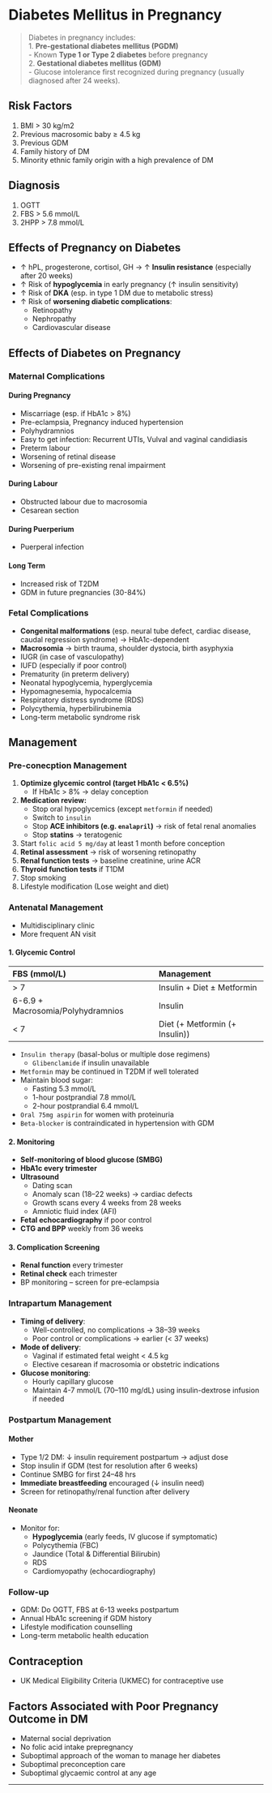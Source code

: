 # Diabetes Mellitus in Pregnancy

> Diabetes in pregnancy includes:<br/>1. **Pre-gestational diabetes mellitus (PGDM)**<br/> - Known **Type 1 or Type 2 diabetes** before pregnancy<br/>2. **Gestational diabetes mellitus (GDM)**<br/> - Glucose intolerance first recognized during pregnancy (usually diagnosed after 24 weeks).

## Risk Factors

1. BMI > 30 kg/m2
1. Previous macrosomic baby ≥ 4.5 kg
1. Previous GDM
1. Family history of DM
1. Minority ethnic family origin with a high prevalence of DM

## Diagnosis

1. OGTT
1. FBS \> 5.6 mmol/L
1. 2HPP \> 7.8 mmol/L

## Effects of Pregnancy on Diabetes

- ↑ hPL, progesterone, cortisol, GH →
  ↑ **Insulin resistance** (especially after 20 weeks)
- ↑ Risk of **hypoglycemia** in early pregnancy (↑ insulin sensitivity)
- ↑ Risk of **DKA** (esp. in type 1 DM due to metabolic stress)
- ↑ Risk of **worsening diabetic complications**:
  - Retinopathy
  - Nephropathy
  - Cardiovascular disease

## Effects of Diabetes on Pregnancy

### Maternal Complications

#### During Pregnancy

- Miscarriage (esp. if HbA1c > 8%)
- Pre-eclampsia, Pregnancy induced hypertension
- Polyhydramnios
- Easy to get infection: Recurrent UTIs, Vulval and vaginal candidiasis
- Preterm labour
- Worsening of retinal disease
- Worsening of pre-existing renal impairment

#### During Labour

- Obstructed labour due to macrosomia
- Cesarean section

#### During Puerperium

- Puerperal infection

#### Long Term

- Increased risk of T2DM
- GDM in future pregnancies (30-84%)

### Fetal Complications

- **Congenital malformations** (esp. neural tube defect, cardiac disease, caudal regression syndrome) → HbA1c-dependent
- **Macrosomia** → birth trauma, shoulder dystocia, birth asyphyxia
- IUGR (in case of vasculopathy)
- IUFD (especially if poor control)
- Prematurity (in preterm delivery)
- Neonatal hypoglycemia, hyperglycemia
- Hypomagnesemia, hypocalcemia
- Respiratory distress syndrome (RDS)
- Polycythemia, hyperbilirubinemia
- Long-term metabolic syndrome risk

[^1]: Mother's glucose passes through the placenta (`Hyperglycemia`) → Fetal pancreas produces insulin (`Hyperinsulinaemia`) → Diminished surfactant production (`Respiratory distress syndrome`)

[^2]: After delivery, mother's glucose supply was suddenly cut off → `Hyperinsulinaemia` of baby causes `Hypoglycemia`

## Management

### Pre-conecption Management

1. **Optimize glycemic control (target HbA1c < 6.5%)**
   - If HbA1c > 8% → delay conception
2. **Medication review:**
   - Stop oral hypoglycemics (except `metformin` if needed)
   - Switch to `insulin`
   - Stop **ACE inhibitors (e.g. `enalapril`)** → risk of fetal renal anomalies
   - Stop **statins** → teratogenic
3. Start `folic acid 5 mg/day` at least 1 month before conception
4. **Retinal assessment** → risk of worsening retinopathy
5. **Renal function tests** → baseline creatinine, urine ACR
6. **Thyroid function tests** if T1DM
7. Stop smoking
8. Lifestyle modification (Lose weight and diet)

### Antenatal Management

- Multidisciplinary clinic
- More frequent AN visit

#### 1. Glycemic Control

| FBS (mmol/L)                      | Management                     |
| :-------------------------------- | :----------------------------- |
| > 7                               | Insulin + Diet ± Metformin     |
| 6-6.9 + Macrosomia/Polyhydramnios | Insulin                        |
| < 7                               | Diet (+ Metformin (+ Insulin)) |

- `Insulin therapy` (basal-bolus or multiple dose regimens)
  - `Glibenclamide` if insulin unavailable
- `Metformin` may be continued in T2DM if well tolerated
- Maintain blood sugar:
  - Fasting 5.3 mmol/L
  - 1-hour postprandial 7.8 mmol/L
  - 2-hour postprandial 6.4 mmol/L
- `Oral 75mg aspirin` for women with proteinuria
- `Beta-blocker` is contraindicated in hypertension with GDM

#### 2. Monitoring

- **Self-monitoring of blood glucose (SMBG)**
- **HbA1c every trimester**
- **Ultrasound**
  - Dating scan
  - Anomaly scan (18–22 weeks) → cardiac defects
  - Growth scans every 4 weeks from 28 weeks
  - Amniotic fluid index (AFI)
- **Fetal echocardiography** if poor control
- **CTG and BPP** weekly from 36 weeks

#### 3. Complication Screening

- **Renal function** every trimester
- **Retinal check** each trimester
- BP monitoring – screen for pre-eclampsia

### Intrapartum Management

- **Timing of delivery**:
  - Well-controlled, no complications → 38–39 weeks
  - Poor control or complications → earlier (< 37 weeks)
- **Mode of delivery**:
  - Vaginal if estimated fetal weight < 4.5 kg
  - Elective cesarean if macrosomia or obstetric indications
- **Glucose monitoring**:
  - Hourly capillary glucose
  - Maintain 4-7 mmol/L (70–110 mg/dL) using insulin-dextrose infusion if needed

### Postpartum Management

#### Mother

- Type 1/2 DM: ↓ insulin requirement postpartum → adjust dose
- Stop insulin if GDM (test for resolution after 6 weeks)
- Continue SMBG for first 24–48 hrs
- **Immediate breastfeeding** encouraged (↓ insulin need)
- Screen for retinopathy/renal function after delivery

#### Neonate

- Monitor for:
  - **Hypoglycemia** (early feeds, IV glucose if symptomatic)
  - Polycythemia (FBC)
  - Jaundice (Total & Differential Bilirubin)
  - RDS
  - Cardiomyopathy (echocardiography)

### Follow-up

- GDM: Do OGTT, FBS at 6-13 weeks postpartum
- Annual HbA1c screening if GDM history
- Lifestyle modification counselling
- Long-term metabolic health education

## Contraception

- UK Medical Eligibility Criteria (UKMEC) for contraceptive use

## Factors Associated with Poor Pregnancy Outcome in DM

- Maternal social deprivation
- No folic acid intake prepregnancy
- Suboptimal approach of the woman to manage her diabetes
- Suboptimal preconception care
- Suboptimal glycaemic control at any age

---
